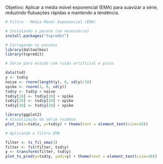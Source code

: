 Objetivo: Aplicar a média móvel exponencial (EMA) para suavizar a série, reduzindo flutuações rápidas e mantendo a tendência.

```r
# Filtro - Média Móvel Exponencial (EMA)

# Instalando o pacote (se necessário)
install.packages("tspredit")
```

```r
# Carregando os pacotes
library(daltoolbox)
library(tspredit) 
```


```r
# Série para estudo com ruído artificial e picos

data(tsd)
y <- tsd$y
noise <- rnorm(length(y), 0, sd(y)/10)
spike <- rnorm(1, 0, sd(y))
tsd$y <- tsd$y + noise
tsd$y[10] <- tsd$y[10] + spike
tsd$y[20] <- tsd$y[20] + spike
tsd$y[30] <- tsd$y[30] + spike
```

```r
library(ggplot2)
# Visualização da série ruidosa
plot_ts(x=tsd$x, y=tsd$y) + theme(text = element_text(size=16))
```

```r
# Aplicando o filtro EMA

filter <- ts_fil_ema(3)
filter <- fit(filter, tsd$y)
y <- transform(filter, tsd$y)
plot_ts_pred(y=tsd$y, yadj=y) + theme(text = element_text(size=16))
```

